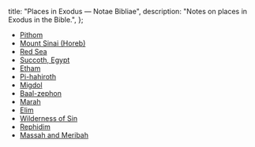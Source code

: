   title: "Places in Exodus — Notae Bibliae",
  description: "Notes on places in Exodus in the Bible.",
};

<Initial text="Places in Exodus" />

* [Pithom](/places/old-testament/exodus/pithom)
* [Mount Sinai (Horeb)](/places/old-testament/exodus/mount-sinai)
* [Red Sea](/places/old-testament/exodus/red-sea)
* [Succoth, Egypt](/places/old-testament/exodus/succoth-egypt)
* [Etham](/places/old-testament/exodus/etham)
* [Pi-hahiroth](/places/old-testament/exodus/pi-hahiroth)
* [Migdol](/places/old-testament/exodus/migdol)
* [Baal-zephon](/places/old-testament/exodus/baal-zephon)
* [Marah](/places/old-testament/exodus/marah)
* [Elim](/places/old-testament/exodus/elim)
* [Wilderness of Sin](/places/old-testament/exodus/wilderness-of-sin)
* [Rephidim](/places/old-testament/exodus/rephidim)
* [Massah and Meribah](/places/old-testament/exodus/massah-and-meribah)
